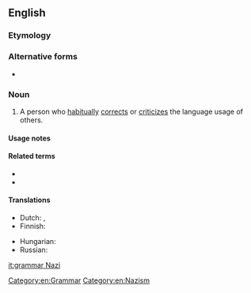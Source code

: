 ==English==

===Etymology===
{{rfe|lang=en}}<!--This is not derived by analogy to the ''Seinfeld'' "Soup Nazi", since citations of "grammar Nazi" predate that Seinfeld skit.-->

===Alternative forms===
* {{l|en|grammar nazi}}

===Noun===
{{en-noun|head=[[grammar]] [[Nazi]]}}

# {{label|en|slang|idiomatic}} A person who [[habitually]] [[correct]]s or [[criticize]]s the language usage of others.

====Usage notes====

====Related terms====
* {{l|en|spelling Nazi}}
* {{l|en|language Nazi}}

====Translations====
{{trans-top|Person who obsesses over orthography}}
* Dutch: {{t|nl|taalnazi}}, {{t+|nl|kommaneuker|m}}
* Finnish: {{t+|fi|pilkunnussija}}
{{trans-mid}}
* Hungarian: {{t|hu|nyelvtannáci}}
* Russian: {{t+|ru|гра́ммар-на́ци|m|f}}
{{trans-bottom}}

[[Category:en:Grammar]]
[[Category:en:Nazism]]

[[it:grammar Nazi]]